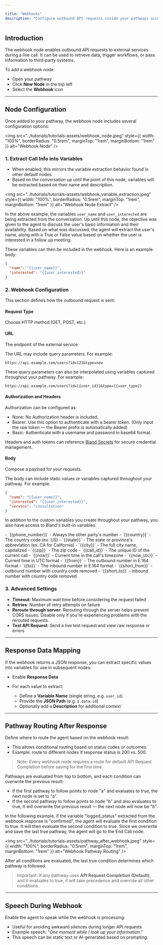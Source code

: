 ```yaml
---

title: "Webhooks"
description: "Configure outbound API requests inside your pathways using the webhook node."
---
```


## Introduction

The webhook node enables outbound API requests to external services during a live call. It can be used to retrieve data, trigger workflows, or pass information to third-party systems.

To add a webhook node:

* Open your pathway
* Click **New Node** in the top left
* Select the **Webhook** icon

---

## Node Configuration

Once added to your pathway, the webhook node includes several configuration options:

<img 
  src="../tutorials/tutorials-assets/webhook_node.jpeg" 
  style={{ width: "100%", borderRadius: "0.5rem", marginTop: "1rem", marginBottom: "1rem" }}
  alt="Webhook Node"
/>

### 1. Extract Call Info into Variables

* When enabled, this mirrors the variable extraction behavior found in other default nodes.
* Based on the conversation up until the point of this node, variables will be extracted based on their name and description.

<img 
  src="../tutorials/tutorials-assets/webhook_variable_extraction.jpeg" 
  style={{ width: "100%", borderRadius: "0.5rem", marginTop: "1rem", marginBottom: "1rem" }}
  alt="Webhook Node Extract"
/>

In the above example, the variables `user_name` and `user_interested` are being extracted from the conversation. Up until this node, the objective was given to the agent to discuss the user's basic information and their availability. Based on what was discussed, the agent will extract the user's name, along with a True or False value based on whether the user is interested in a follow up meeting.

These variables can then be included in the webhook. Here is an example body:

```json
{
  "name": "{{user_name}}",
  "interested": "{{user_interested}}"
}
```


### 2. Webhook Configuration

This section defines how the outbound request is sent:

#### Request Type

Choose HTTP method (GET, POST, etc.)

#### URL

The endpoint of the external service.

The URL may include query parameters. For example:

`https://api.example.com/users?id=123&type=new`

These query parameters can also be interpolated using variables captured throughout your pathway. For example:

`https://api.example.com/users?id={{user_id}}&type={{user_type}}`

#### Authorization and Headers

Authorization can be configured as:

- None: No Authorization header is included.
- Bearer: Use this option to authenticate with a bearer token. (Only input the raw token — the Bearer prefix is automatically added)
- Basic: Authenticate with a username and password in base64 format.

Headers and auth tokens can reference [Bland Secrets](/tutorials/secrets) for secure credential management.

#### Body

Compose a payload for your requests.

The body can include static values or variables captured throughout your pathway. For example:

```json
{
  "name": "{{user_name}}",
  "interested": "{{user_interested}}",
  "service": "consultation"
}
```

In addition to the custom variables you create throughout your pathway, you also have access to Bland's built-in variables:

<AccordionGroup>
  <Accordion title="Built-in Variables">
    - `{{phone_number}}` - Always the other party's number
    - `{{country}}` - The country code (ex. US)
    - `{{state}}` - The state or province's abbreviation (ex. CA for California)
    - `{{city}}` - The full city name, capitalized
    - `{{zip}}` - The zip code
    - `{{call_id}}` - The unique ID of the current call
    - `{{now}}` - Current time in the call's timezone
    - `{{now_utc}}` - Current time in UTC format
    - `{{from}}` - The outbound number in E.164 format
    - `{{to}}` - The inbound number in E.164 format
    - `{{short_from}}` - outbound number with country code removed
    - `{{short_to}}` - inbound number with country code removed
  </Accordion>
</AccordionGroup>

### 3. Advanced Settings

* **Timeout**: Maximum wait time before considering the request failed
* **Retries**: Number of retry attempts on failure
* **Reroute through server**: Rerouting through the server helps prevent CORS issues. Disable only if you're experiencing problems with the rerouted requests.
* **Test API Request**: Send a live test request and view raw response or errors

---

## Response Data Mapping

If the webhook returns a JSON response, you can extract specific values into variables for use in subsequent nodes:

* Enable **Response Data**
* For each value to extract:

  * Define a **Variable Name** (single string, e.g. `user_id`)
  * Provide the **JSON Path** (e.g. `$.data.id`)
  * Optionally add a **Description** for additional context

---

## Pathway Routing After Response

Define where to route the agent based on the webhook result:

* This allows conditional routing based on status codes or outcomes.
* Example: route to different nodes if response status is 200 vs. 500.

> Note: Every webhook node requires a route for default API Request Completion before saving for the first time.

Pathways are evaluated from top to bottom, and each condition can overwrite the previous result:

* If the first pathway to follow points to node "a" and evaluates to true, the next node is set to "a".
* If the second pathway to follow points to node "b" and also evaluates to true, it will overwrite the previous result — the next node will now be "b".

In the following example, if the variable "logged_status" extracted from the webhook response is "confirmed", the agent will evaluate the first condition to true. It will then evaluate the second condition to true. Since we overwrite and save the last true pathway, the agent will go to the End Call node.

<img 
  src="../tutorials/tutorials-assets/pathway_after_webhook.jpeg" 
  style={{ width: "100%", borderRadius: "0.5rem", marginTop: "1rem", marginBottom: "1rem" }}
  alt="Webhook Pathway Routing"
/>




After all conditions are evaluated, the last true condition determines which pathway is followed.

> Important: If any pathway uses **API Request Completion (Default)**, and it evaluates to true, it will take precedence and override all other conditions.

---

## Speech During Webhook

Enable the agent to speak while the webhook is processing:

* Useful for avoiding awkward silences during longer API requests
* Example speech: *"One moment while I look up your information."*
* This speech can be static text or AI-generated based on prompting.